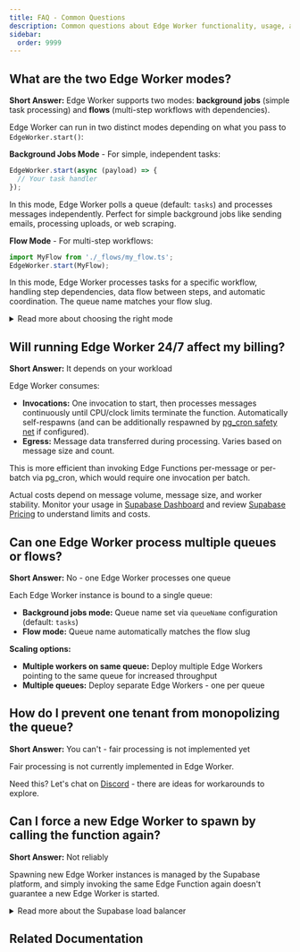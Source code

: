 ```yaml
---
title: FAQ - Common Questions
description: Common questions about Edge Worker functionality, usage, and billing.
sidebar:
  order: 9999
---
```



## What are the two Edge Worker modes?

**Short Answer:** Edge Worker supports two modes: **background jobs** (simple task processing) and **flows** (multi-step workflows with dependencies).

Edge Worker can run in two distinct modes depending on what you pass to `EdgeWorker.start()`:

**Background Jobs Mode** - For simple, independent tasks:
```typescript
EdgeWorker.start(async (payload) => {
  // Your task handler
});
```

In this mode, Edge Worker polls a queue (default: `tasks`) and processes messages independently. Perfect for simple background jobs like sending emails, processing uploads, or web scraping.

**Flow Mode** - For multi-step workflows:
```typescript
import MyFlow from './_flows/my_flow.ts';
EdgeWorker.start(MyFlow);
```

In this mode, Edge Worker processes tasks for a specific workflow, handling step dependencies, data flow between steps, and automatic coordination. The queue name matches your flow slug.

<details>
<summary>Read more about choosing the right mode</summary>

**Background Jobs:** Single-step tasks without dependencies (sending notifications, processing webhooks, image resizing)

**Flows:** Multi-step processes with dependencies, data flow between steps, parallel execution (AI pipelines, data transformations, business workflows)

**Configuration:** Both modes share the same Edge Worker options. Background jobs use `queueName` option (default: `tasks`), flows use the flow slug as queue name.

**🤔 Hard to decide?** Consider flows if your "single step" has multiple distinct operations that could fail independently, or you might add steps later. Handler functions are reusable between modes - start with background jobs and migrate to flows when needed.

</details>

## Will running Edge Worker 24/7 affect my billing?

**Short Answer:** It depends on your workload

Edge Worker consumes:
- **Invocations:** One invocation to start, then processes messages continuously until CPU/clock limits terminate the function. Automatically self-respawns (and can be additionally respawned by [pg_cron safety net](/deploy/supabase/keep-workers-running/) if configured).
- **Egress:** Message data transferred during processing. Varies based on message size and count.

This is more efficient than invoking Edge Functions per-message or per-batch via pg_cron, which would require one invocation per batch.

Actual costs depend on message volume, message size, and worker stability. Monitor your usage in [Supabase Dashboard](https://supabase.com/dashboard) and review [Supabase Pricing](https://supabase.com/pricing) to understand limits and costs.

## Can one Edge Worker process multiple queues or flows?

**Short Answer:** No - one Edge Worker processes one queue

Each Edge Worker instance is bound to a single queue:
- **Background jobs mode:** Queue name set via `queueName` configuration (default: `tasks`)
- **Flow mode:** Queue name automatically matches the flow slug

**Scaling options:**
- **Multiple workers on same queue:** Deploy multiple Edge Workers pointing to the same queue for increased throughput
- **Multiple queues:** Deploy separate Edge Workers - one per queue

## How do I prevent one tenant from monopolizing the queue?

**Short Answer:** You can't - fair processing is not implemented yet

Fair processing is not currently implemented in Edge Worker.

Need this? Let's chat on [Discord](https://pgflow.dev/discord/) - there are ideas for workarounds to explore.

## Can I force a new Edge Worker to spawn by calling the function again?

**Short Answer:** Not reliably

Spawning new Edge Worker instances is managed by the Supabase platform, and simply invoking
the same Edge Function again doesn't guarantee a new Edge Worker is started.

<details>
<summary>Read more about the Supabase load balancer</summary>

### Why can't I control Edge Worker creation?

- Edge Workers are managed by an API gateway that decides when to start new instances based on load and availability.
- Sending multiple HTTP requests to the same Edge Function will not necessarily create new Edge Workers.
- For concurrency or throughput, run multiple Edge Functions with Edge Workers, each configured separately.
</details>

## Related Documentation

<CardGrid>
  <LinkCard title="Create your first worker" href="/get-started/background-jobs/create-worker/" />
  <LinkCard title="Run your Flow" href="/get-started/flows/run-flow/" />
  <LinkCard title="Worker Configuration" href="/reference/configuration/worker/" />
  <LinkCard title="Supabase Pricing" href="https://supabase.com/pricing" />
</CardGrid>
